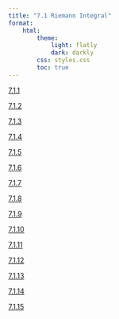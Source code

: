 ```yaml
---
title: "7.1 Riemann Integral"
format:
    html:
        theme:
            light: flatly
            dark: darkly
        css: styles.css
        toc: true
---
```

                                          
[7.1.1](./7.1.1.qmd)
                                          
[7.1.2](./7.1.2.qmd)
                                          
[7.1.3](./7.1.3.qmd)
                                          
[7.1.4](./7.1.4.qmd)
                                          
[7.1.5](./7.1.5.qmd)
                                          
[7.1.6](./7.1.6.qmd)
                                          
[7.1.7](./7.1.7.qmd)
                                          
[7.1.8](./7.1.8.qmd)
                                          
[7.1.9](./7.1.9.qmd)
                                          
[7.1.10](./7.1.10.qmd)
                                          
[7.1.11](./7.1.11.qmd)
                                          
[7.1.12](./7.1.12.qmd)
                                          
[7.1.13](./7.1.13.qmd)
                                          
[7.1.14](./7.1.14.qmd)
                                          
[7.1.15](./7.1.15.qmd)